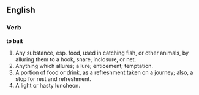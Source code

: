 ==English==

===Verb===

'''to bait'''

#Any substance, esp. food, used in catching fish, or other animals, by alluring them to a hook, snare, inclosure, or net.
#Anything which allures; a lure; enticement; temptation.
#A portion of food or drink, as a refreshment taken on a journey; also, a stop for rest and refreshment.
#A light or hasty luncheon.